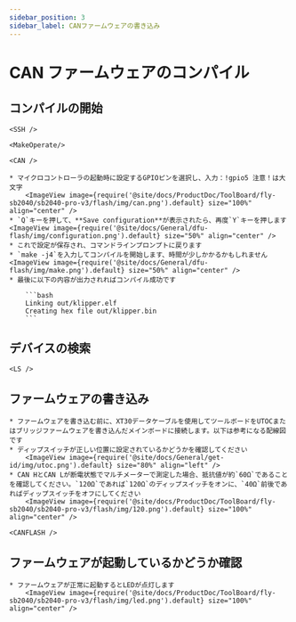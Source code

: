 ```yaml
---
sidebar_position: 3
sidebar_label: CANファームウェアの書き込み
---
```




# CAN ファームウェアのコンパイル

## コンパイルの開始

    <SSH />

    <MakeOperate/>

    <CAN />

    * マイクロコントローラの起動時に設定するGPIOピンを選択し、入力：!gpio5 注意！は大文字
        <ImageView image={require('@site/docs/ProductDoc/ToolBoard/fly-sb2040/sb2040-pro-v3/flash/img/can.png').default} size="100%" align="center" />
    * `Q`キーを押して、**Save configuration**が表示されたら、再度`Y`キーを押します
    <ImageView image={require('@site/docs/General/dfu-flash/img/configuration.png').default} size="50%" align="center" />
    * これで設定が保存され、コマンドラインプロンプトに戻ります
    * `make -j4`を入力してコンパイルを開始します、時間が少しかかるかもしれません
    <ImageView image={require('@site/docs/General/dfu-flash/img/make.png').default} size="50%" align="center" />
    * 最後に以下の内容が出力されればコンパイル成功です

        ```bash
        Linking out/klipper.elf
        Creating hex file out/klipper.bin
        ```

## デバイスの検索

    <LS />


## ファームウェアの書き込み

    * ファームウェアを書き込む前に、XT30データケーブルを使用してツールボードをUTOCまたはブリッジファームウェアを書き込んだメインボードに接続します。以下は参考になる配線図です
    * ディップスイッチが正しい位置に設定されているかどうかを確認してください
        <ImageView image={require('@site/docs/General/get-id/img/utoc.png').default} size="80%" align="left" />
    * CAN HとCAN Lが断電状態でマルチメーターで測定した場合、抵抗値が約`60Ω`であることを確認してください。`120Ω`であれば`120Ω`のディップスイッチをオンに、`40Ω`前後であればディップスイッチをオフにしてください
        <ImageView image={require('@site/docs/ProductDoc/ToolBoard/fly-sb2040/sb2040-pro-v3/flash/img/120.png').default} size="100%" align="center" />

    <CANFLASH />

## ファームウェアが起動しているかどうか確認

    * ファームウェアが正常に起動するとLEDが点灯します
        <ImageView image={require('@site/docs/ProductDoc/ToolBoard/fly-sb2040/sb2040-pro-v3/flash/img/led.png').default} size="100%" align="center" />